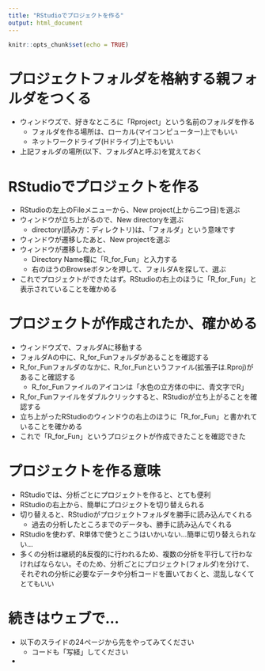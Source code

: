 ---
title: "RStudioでプロジェクトを作る"
output: html_document
---

```{r setup, include=FALSE}
knitr::opts_chunk$set(echo = TRUE)
```

# プロジェクトフォルダを格納する親フォルダをつくる
- ウィンドウズで、好きなところに「Rproject」という名前のフォルダを作る
    - フォルダを作る場所は、ローカル(マイコンピューター)上でもいい
    - ネットワークドライブ(Hドライブ)上でもいい
- 上記フォルダの場所(以下、フォルダAと呼ぶ)を覚えておく

# RStudioでプロジェクトを作る
- RStudioの左上のFileメニューから、New project(上から二つ目)を選ぶ
- ウィンドウが立ち上がるので、New directoryを選ぶ
    - directory(読み方：ディレクトリ)は、「フォルダ」という意味です
- ウィンドウが遷移したあと、New projectを選ぶ
- ウィンドウが遷移したあと、
    - Directory Name欄に「R_for_Fun」と入力する
    - 右のほうのBrowseボタンを押して、フォルダAを探して、選ぶ
- これでプロジェクトができたはず。RStudioの右上のほうに「R_for_Fun」と表示されていることを確かめる

# プロジェクトが作成されたか、確かめる
- ウィンドウズで、フォルダAに移動する
- フォルダAの中に、R_for_Funフォルダがあることを確認する
- R_for_Funフォルダのなかに、R_for_Funというファイル(拡張子は.Rproj)があること確認する
    - R_for_Funファイルのアイコンは「水色の立方体の中に、青文字でR」
- R_for_Funファイルをダブルクリックすると、RStudioが立ち上がることを確認する
- 立ち上がったRStudioのウィンドウの右上のほうに「R_for_Fun」と書かれていることを確かめる
- これで「R_for_Fun」というプロジェクトが作成できたことを確認できた

# プロジェクトを作る意味
- RStudioでは、分析ごとにプロジェクトを作ると、とても便利
- RStudioの右上から、簡単にプロジェクトを切り替えられる
- 切り替えると、RStudioがプロジェクトフォルダを勝手に読み込んでくれる
    - 過去の分析したところまでのデータも、勝手に読み込んでくれる
- RStudioを使わず、R単体で使うとこうはいかいない…簡単に切り替えられない…
- 多くの分析は継続的&反復的に行われるため、複数の分析を平行して行わなければならない。そのため、分析ごとにプロジェクト(フォルダ)を分けて、それぞれの分析に必要なデータや分析コードを置いておくと、混乱しなくてとてもいい

# 続きはウェブで…
- 以下のスライドの24ページから先をやってみてください
    - コードも「写経」してください
- 